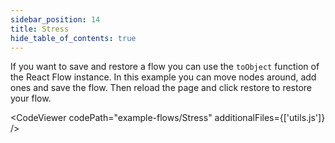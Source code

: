 ```yaml
---
sidebar_position: 14
title: Stress
hide_table_of_contents: true
---
```



If you want to save and restore a flow you can use the `toObject` function of the React Flow instance.
In this example you can move nodes around, add ones and save the flow. Then reload the page and click restore to restore your flow.

<CodeViewer codePath="example-flows/Stress" additionalFiles={['utils.js']} />
